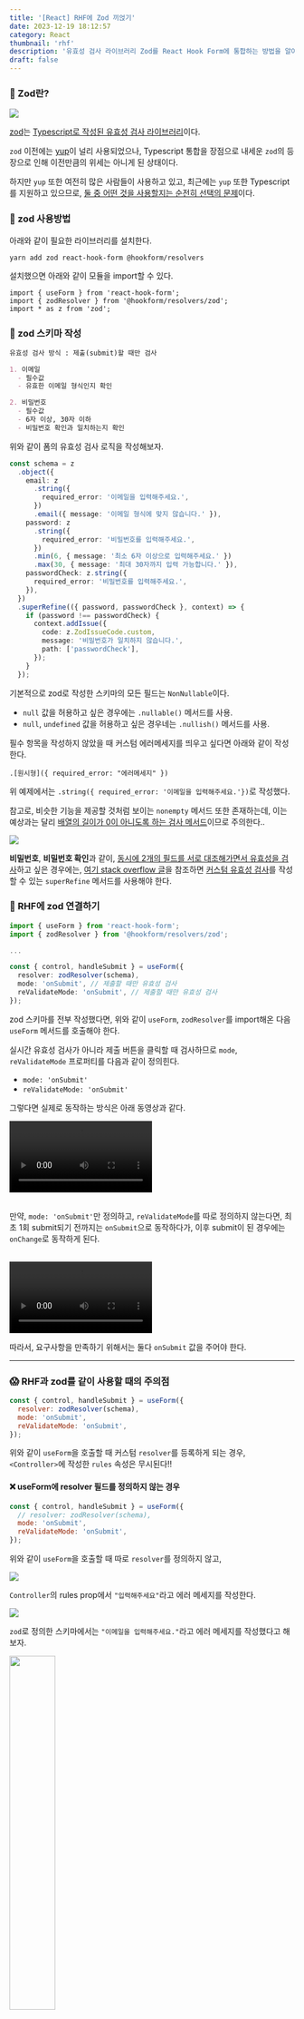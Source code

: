 ```yaml
---
title: '[React] RHF에 Zod 끼얹기'
date: 2023-12-19 18:12:57
category: React
thumbnail: 'rhf'
description: '유효성 검사 라이브러리 Zod를 React Hook Form에 통합하는 방법을 알아보자.'
draft: false
---
```




### 🧐 Zod란?

![](https://i.imgur.com/RCWCoux.png)

[zod](https://github.com/colinhacks/zod)는 <u>Typescript로 작성된 유효성 검사 라이브러리</u>이다.

`zod` 이전에는 [yup](https://github.com/jquense/yup)이 널리 사용되었으나, Typescript 통합을 장점으로 내세운 `zod`의 등장으로 인해 이전만큼의 위세는 아니게 된 상태이다.

하지만 `yup` 또한 여전히 많은 사람들이 사용하고 있고, 최근에는 `yup` 또한 Typescript를 지원하고 있으므로, <u>둘 중 어떤 것을 사용할지는 순전히 선택의 문제</u>이다.


### 🧐 zod 사용방법

아래와 같이 필요한 라이브러리를 설치한다.

```bash
yarn add zod react-hook-form @hookform/resolvers
```

설치했으면 아래와 같이 모듈을 import할 수 있다.

```tsx
import { useForm } from 'react-hook-form';
import { zodResolver } from '@hookform/resolvers/zod';
import * as z from 'zod';
```


### 📝 zod 스키마 작성


```markdown
유효성 검사 방식 : 제출(submit)할 때만 검사

1. 이메일
  - 필수값
  - 유효한 이메일 형식인지 확인

2. 비밀번호
  - 필수값
  - 6자 이상, 30자 이하
  - 비밀번호 확인과 일치하는지 확인
```

위와 같이 폼의 유효성 검사 로직을 작성해보자.



```ts
const schema = z
  .object({
    email: z
      .string({
        required_error: '이메일을 입력해주세요.',
      })
      .email({ message: '이메일 형식에 맞지 않습니다.' }),
    password: z
      .string({
        required_error: '비밀번호를 입력해주세요.',
      })
      .min(6, { message: '최소 6자 이상으로 입력해주세요.' })
      .max(30, { message: '최대 30자까지 입력 가능합니다.' }),
    passwordCheck: z.string({
      required_error: '비밀번호를 입력해주세요.',
    }),
  })
  .superRefine(({ password, passwordCheck }, context) => {
    if (password !== passwordCheck) {
      context.addIssue({
        code: z.ZodIssueCode.custom,
        message: '비밀번호가 일치하지 않습니다.',
        path: ['passwordCheck'],
      });
    }
  });
```
기본적으로 zod로 작성한 스키마의 모든 필드는 `NonNullable`이다.
  * `null` 값을 허용하고 싶은 경우에는 `.nullable()` 메서드를 사용.
  * `null`, `undefined` 값을 허용하고 싶은 경우네는 `.nullish()` 메서드를 사용.


필수 항목을 작성하지 않았을 때 커스텀 에러메세지를 띄우고 싶다면 아래와 같이 작성한다.

```
.[원시형]({ required_error: "에러메세지" })
```

위 예제에서는 `.string({ required_error: '이메일을 입력해주세요.'})`로 작성했다.

참고로, 비슷한 기능을 제공할 것처럼 보이는 `nonempty` 메서드 또한 존재하는데, 이는 예상과는 달리 <u>배열의 길이가 0이 아니도록 하는 검사 메서드</u>이므로 주의한다..

<img src="https://i.imgur.com/2y4qzHD.png" />


**비밀번호**, **비밀번호 확인**과 같이, <u>동시에 2개의 필드를 서로 대조해가면서 유효성을 검사</u>하고 싶은 경우에는, [여기 stack overflow 글](https://stackoverflow.com/questions/73695535/how-to-check-confirm-password-with-zod)을 참조하면 <u>커스텀 유효성 검사</u>를 작성할 수 있는 `superRefine` 메서드를 사용해야 한다.



### 🔗 RHF에 zod 연결하기


```ts
import { useForm } from 'react-hook-form';
import { zodResolver } from '@hookform/resolvers/zod';

...

const { control, handleSubmit } = useForm({
  resolver: zodResolver(schema),
  mode: 'onSubmit', // 제출할 때만 유효성 검사
  reValidateMode: 'onSubmit', // 제출할 때만 유효성 검사
});
```


zod 스키마를 전부 작성했다면, 위와 같이 `useForm`, `zodResolver`를 import해온 다음 `useForm` 메서드를 호출해야 한다.

실시간 유효성 검사가 아니라 제출 버튼을 클릭할 때 검사하므로 `mode`, `reValidateMode` 프로퍼티를 다음과 같이 정의힌다.
  * `mode: 'onSubmit'`
  * `reValidateMode: 'onSubmit'`

그렇다면 실제로 동작하는 방식은 아래 동영상과 같다.

<video width="50%" height="auto" controls>
  <source src={videoSrc1} type="video/mp4" />
</video>


<br />
<br />


만약, `mode: 'onSubmit'`만 정의하고, `reValidateMode`를 따로 정의하지 않는다면, 최초 1회 submit되기 전까지는 `onSubmit`으로 동작하다가, 이후 submit이 된 경우에는 `onChange`로 동작하게 된다.

<br />


<video width="50%" height="auto" controls>
  <source src={videoSrc2} type="video/mp4" />
</video>

따라서, 요구사항을 만족하기 위해서는 둘다 `onSubmit` 값을 주어야 한다.


---

### 😱 RHF과 zod를 같이 사용할 때의 주의점

```jsx
const { control, handleSubmit } = useForm({
  resolver: zodResolver(schema),
  mode: 'onSubmit',
  reValidateMode: 'onSubmit',
});
```

위와 같이 `useForm`을 호출할 때 커스텀 `resolver`를 등록하게 되는 경우, `<Controller>`에 작성한 `rules` 속성은 무시된다!!



#### ❌ useForm에 resolver 필드를 정의하지 않는 경우

```jsx
const { control, handleSubmit } = useForm({
  // resolver: zodResolver(schema),
  mode: 'onSubmit',
  reValidateMode: 'onSubmit',
});
```

위와 같이 `useForm`을 호출할 때 따로 `resolver`를 정의하지 않고,

![](https://i.imgur.com/tLMRMtg.png)

`Controller`의 rules prop에서 `"입력해주세요"`라고 에러 메세지를 작성한다.

![](https://i.imgur.com/Le0YaTK.png)

`zod`로 정의한 스키마에서는 `"이메일을 입력해주세요."`라고 에러 메세지를 작성했다고 해 보자.

<img src="https://i.imgur.com/uexLGqI.jpg" width="40%" />

그렇다면 위처럼 `rules` prop이 정상적으로 적용된 것을 확인할 수 있다.

#### ⭕️ useForm에 resolver 필드를 정의한 경우

![](https://i.imgur.com/cagpojH.png)

이번에는 `required_error`를 따로 정의하지 않은채로, resolver 필드를 정의해보자.

<img src="https://i.imgur.com/42YFtUd.jpg" width="40%" />

그렇다면 `rules`의 `"입력해주세요"` 에러메세지는 무시되고, `react-hook-form`의 디폴트 에러메세지가 출력되는 것을 확인할 수 있다...

> 즉, `zod`를 `resolver`로 사용하는 것이라면, `Controller`에 `rules`를 정의할 필요도 없을 뿐더러, 적용해봤자 무시된다.



